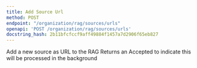 ```yaml
---
title: Add Source Url
method: POST
endpoint: "/organization/rag/sources/urls"
openapi: 'POST /organization/rag/sources/urls'
docstring_hash: 2b11bfcfccf9aff49884f1457a7d2906f65eb827
---
```


Add a new source as URL to the RAG
Returns an Accepted to indicate this will be processed in the background
